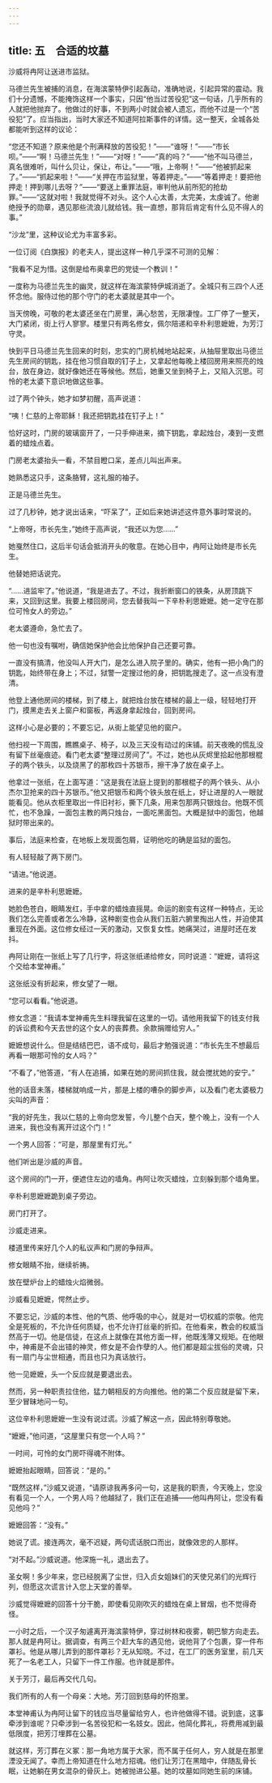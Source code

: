 ```yaml
---
---
---
```

title: 五　合适的坟墓
---





沙威将冉阿让送进市监狱。

马德兰先生被捕的消息，在海滨蒙特伊引起轰动，准确地说，引起异常的震动。我们十分遗憾，不能掩饰这样一个事实，只因“他当过苦役犯”这一句话，几乎所有的人就把他抛弃了。他做过的好事，不到两小时就会被人遗忘，而他不过是一个“苦役犯”了。应当指出，当时大家还不知道阿拉斯事件的详情。这一整天，全城各处都能听到这样的议论：

“您还不知道？原来他是个刑满释放的苦役犯！”——“谁呀！”——“市长呗。”——“啊！马德兰先生！”——“对呀！”——“真的吗？”——“他不叫马德兰，真名很难听，叫什么贝让，保让，布让。”——“哦，上帝啊！”——“他被抓起来了。”——“抓起来啦！”——“关押在市监狱里，等着押走。”——“等着押走！要把他押走！押到哪儿去呀？”——“要送上重罪法庭，审判他从前所犯的抢劫罪。”——“这就对啦！我就觉得不对头。这个人心太善，太完美，太虔诚了。他谢绝授予的勋章，遇见那些流浪儿就给钱。我一直想，那背后肯定有什么见不得人的事。”

“沙龙”里，这种议论尤为丰富多彩。

一位订阅《白旗报》的老夫人，提出这样一种几乎深不可测的见解：

“我看不足为惜。这倒是给布奥拿巴的党徒一个教训！”

一度称为马德兰先生的幽灵，就这样在海滨蒙特伊城消逝了。全城只有三四个人还怀念他。服侍过他的那个守门的老太婆就是其中一个。

当天傍晚，可敬的老太婆还坐在门房里，满心愁苦，无限凄惶。工厂停了一整天，大门紧闭，街上行人寥寥。楼里只有两名修女，佩尔陪递和辛朴利思嬷嬷，为芳汀守灵。

快到平日马德兰先生回来的时刻，忠实的门房机械地站起来，从抽屉里取出马德兰先生房间的钥匙，挂在他习惯自取的钉子上，又拿起他每晚上楼回房用来照亮的烛台，放在身边，就好像她还在等候他。然后，她重又坐到椅子上，又陷入沉思。可怜的老太婆下意识地做这些事。

过了两个钟头，她才如梦初醒，高声说道：

“咦！仁慈的上帝耶稣！我还把钥匙挂在钉子上！”

恰好这时，门房的玻璃窗开了，一只手伸进来，摘下钥匙，拿起烛台，凑到一支燃着的蜡烛点着。

门房老太婆抬头一看，不禁目瞪口呆，差点儿叫出声来。

她熟悉这只手，这条胳臂，这礼服的袖子。

正是马德兰先生。

过了几秒钟，她才说出话来，“吓呆了”，正如后来她讲述这件意外事时常说的。

“上帝呀，市长先生，”她终于高声说，“我还以为您……”

她戛然住口，这后半句话会抵消开头的敬意。在她心目中，冉阿让始终是市长先生。

他替她把话说完。

“……进监牢了。”他说道，“我是进去了。不过，我折断窗口的铁条，从房顶跳下来，又回到这里。我要上楼回房间，您去替我叫一下辛朴利思嬷嬷。她一定守在那位可怜女人的旁边。”

老太婆遵命，急忙去了。

他一句也没有嘱咐，确信她保护他会比他保护自己还要可靠。

一直没有搞清，他没叫人开大门，是怎么进入院子里的。确实，他有一把小角门的钥匙，始终带在身上；不过，狱警一定搜过他的身，把钥匙搜走了。这一点没有澄清。

他登上通他房间的楼梯，到了楼上，就把烛台放在楼梯的最上一级，轻轻地打开门，摸黑走去关上窗户和窗板，再返身拿起烛台，回到房间。

这样小心是必要的；不要忘记，从街上能望见他的窗户。

他扫视一下周围，瞧瞧桌子、椅子，以及三天没有动过的床铺。前天夜晚的慌乱没有留下丝毫痕迹。看门老太婆“整理过房间了”。不过，她也从灰烬里拾起他那根棍子的两个铁头，以及烧黑了的那枚四十苏银币，擦干净了放在桌子上。

他拿过一张纸，在上面写道：“这是我在法庭上提到的那根棍子的两个铁头、从小杰尔卫抢来的四十苏银币。”他又把银币和两个铁头放在纸上，好让进屋的人一眼就能看见。他从衣柜里取出一件旧衬衫，撕下几条，用来包那两只银烛台。他既不慌忙，也不急躁，一面包主教的两只烛台，一面吃黑面包。大概是狱中的面包，他越狱时带出来的。

事后，法庭来检查，在地板上发现面包屑，证明他吃的确是监狱的面包。

有人轻轻敲了两下房门。

“请进。”他说道。

进来的是辛朴利思嬷嬷。

她脸色苍白，眼睛发红，手中拿的蜡烛直摇晃。命运的剧变有这样一种特点，无论我们怎么完善或者怎么冷静，这种剧变也会从我们五脏六腑里掏出人性，并迫使其重现在外面。这位修女经过一天的激动，又恢复女性。她痛哭过，进屋时还在发抖。

冉阿让刚在一张纸上写了几行字，将这张纸递给修女，同时说道：“嬷嬷，请将这个交给本堂神甫。”

这张纸没有折起来，修女望了一眼。

“您可以看看。”他说道。

修女念道：“我请本堂神甫先生料理我留在这里的一切。请他用我留下的钱支付我的诉讼费和今天去世的这个女人的丧葬费。余款捐赠给穷人。”

嬷嬷想说什么。但是结结巴巴，语不成句，最后才勉强说道：“市长先生不想最后再看一眼那可怜的女人吗？”

“不看了，”他答道，“有人在追捕，如果在她的房间抓住我，就会搅扰她的安宁。”

他的话音未落，楼梯就响成一片，那是上楼的嘈杂的脚步声，以及看门老太婆极力尖叫的声音：

“我的好先生，我以仁慈的上帝向您发誓，今儿整个白天，整个晚上，没有一个人进来，我也没有离开过这个门！”

一个男人回答：“可是，那屋里有灯光。”

他们听出是沙威的声音。

这个房间的门一开，便遮住左边的墙角。冉阿让吹灭蜡烛，立刻躲到那个墙角里。

辛朴利思嬷嬷跪到桌子旁边。

房门打开了。

沙威走进来。

楼道里传来好几个人的私议声和门房的争辩声。

修女眼睛不抬，继续祈祷。

放在壁炉台上的蜡烛火焰微弱。

沙威看见嬷嬷，愕然止步。

不要忘记，沙威的本性、他的气质、他呼吸的中心，就是对一切权威的崇敬。他完全是死板的，不允许任何质疑，也不允许打丝毫的折扣。在他看来，教会的权威当然高于一切。他是信徒，在这点上就像在其他方面一样，他既浅薄又规矩。在他眼中，神甫是不会出错的神灵，修女是不会作孽的人。他们都是超尘拔俗的灵魂，只有一扇门与尘世相通，而且也只为真话放行。

他一见嬷嬷，头一个反应就是要退出去。

然而，另一种职责拉住他，猛力朝相反的方向推他。他的第二个反应就是留下来，至少冒昧地问一句。

这位辛朴利思嬷嬷一生没有说过谎。沙威了解这一点，因此特别尊敬她。

“嬷嬷，”他问道，“这屋里只有您一个人吗？”

一时间，可怜的女门房吓得魂不附体。

嬷嬷抬起眼睛，回答说：“是的。”

“既然这样，”沙威又说道，“请原谅我再多问一句，这是我的职责，今天晚上，您没有看见一个人，一个男人吗？他越狱了，我们正在追捕——他叫冉阿让，您没有看见他吗？”

嬷嬷回答：“没有。”

她说了谎。接连两次，毫不迟疑，两句谎话脱口而出，就像效忠的人那样。

“对不起。”沙威说道。他深施一礼，退出去了。

圣女啊！多少年来，您已经脱离了尘世，归入贞女姐妹们的天使兄弟们的光辉行列，但愿这次谎言计入您上天堂的善举。

沙威觉得嬷嬷的回答十分干脆，即使看见刚吹灭的蜡烛在桌上冒烟，也不觉得奇怪。

一小时之后，一个汉子匆遽离开海滨蒙特伊，穿过树林和夜雾，朝巴黎方向走去。那人就是冉阿让。据调查，有两三个赶大车的遇见他，说他背了个包裹，穿一件布罩衫。他是从哪儿弄到的那件罩衫？无从知晓。不过，在工厂的医务室里，前几天死了一名老工人，只留下一件工作服。也许就是那件。

关于芳汀，最后再交代几句。

我们所有的人有一个母亲：大地。芳汀回到慈母的怀抱里。

本堂神甫认为冉阿让留下的钱应当尽量留给穷人，也许他做得不错。说到底，这事牵涉到谁呢？只牵涉到一名苦役犯和一名妓女。因此，他简化葬礼，将费用减到最低限度，把芳汀埋葬在公墓。

就这样，芳汀葬在义冢：那一角地方属于大家，而不属于任何人，穷人就是在那里湮没无闻了。幸而上帝知道在什么地方招魂。他们让芳汀在黑暗中，伴随乱骨长眠，让她躺在男女混杂的骨灰上。她被抛进公墓。她的坟墓如同她生前的床铺。